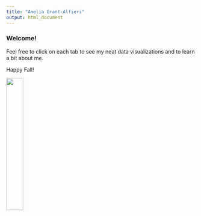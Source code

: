```yaml
---
title: "Amelia Grant-Alfieri"
output: html_document
---
```


### Welcome!  

Feel free to click on each tab to see my neat data visualizations and to learn a bit about me.  

Happy Fall! 

<img src="leaf.jpg" style="width:30%">